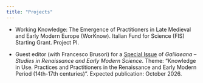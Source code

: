 ```yaml
---
title: "Projects"
---
```


-   Working Knowledge: The Emergence of Practitioners in Late Medieval and Early Modern Europe (WorKnow). Italian Fund for Science (FIS) Starting Grant. Project PI.

-   Guest editor (with Francesco Brusori) for a [Special Issue](https://www.museogalileo.it/it/attivita/news/call-for-abstracts-galilaeana-knowledge-in-use.html) of *Galilaeana – Studies in Renaissance and Early Modern Science*. Theme: “Knowledge in Use. Practices and Practitioners in the Renaissance and Early Modern Period (14th-17th centuries)”. Expected publication: October 2026.
